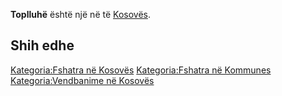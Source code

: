 {{Fshat në 
 | Emri                = Toplluhë
 | EmriAlt                = 
 | NAME_SHORT_FORM=      
 | NAME_GENERIC=      
 | NAME_SORT_NAME_RO=      TOPLLUHE
 | FULL_NAME_RO = Toplluhë
 | FULL_NAME_ND_RO=Toplluhe
 | SORT_NAME_RG=TOPLLUHE
 | FULL_NAME_RG=Toplluhë
 | FULL_NAME_ND_RG=Toplluhe
 | SRP_NAME_SHORT_FORM=      
 | SRP_NAME_GENERIC=      
 | SRP_NAME_SORT_NAME_RO=      
 | SRP_FULL_NAME_RO = 
 | SRP_FULL_NAME_ND_RO=
 | SRP_SORT_NAME_RG=
 | SRP_FULL_NAME_RG=
 | SRP_FULL_NAME_ND_RG=
 | Emri (Rasa dhanore) = 
 | Figura              = 
 | Shteti              = Kosovo
 | Komuna              = 
 | Kodi postar         = 
 | Sipërfaqja          = 

 | Popullsia           = 

 | Regj. i popullsisë  = 
 | Dend. e popullsisë  = 
 | Faqja zyrtare       = 
 <!--- Koordinatat ----> 
 | Gjerësia            = 42.283611
 | Gjatësia            = 20.6675
 | Lartësia            = 
}}
'''Toplluhë''' është një [[]] në [[]] të [[Kosovës]].

<!-- == Gjeografia == -->
<!-- == Historia == -->
<!-- == Demografia == -->
== Shih edhe ==
{{Komuna }}
{{Kosovo-Administrata-Cung}}

[[Kategoria:Fshatra në Kosovës]]
[[Kategoria:Fshatra në Kommunes ]]
[[Kategoria:Vendbanime në Kosovës]]
